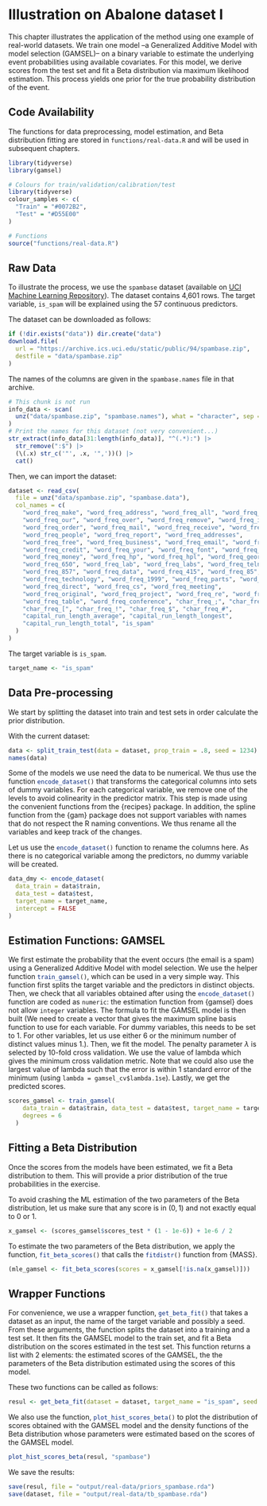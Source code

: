 # Illustration on Abalone dataset I {#sec-real-example-beta}

:::{.callout-note}

This chapter illustrates the application of the method using one example of real-world datasets. We train one model --a Generalized Additive Model with model selection (GAMSEL)-- on a binary variable to estimate the underlying event probabilities using available covariates. For this model, we derive scores from the  test set and fit a Beta distribution via maximum likelihood estimation. This process yields one prior for the true probability distribution of the event.

:::


:::{.callout-warning}

## Code Availability

The functions for data preprocessing, model estimation, and Beta distribution fitting are stored in `functions/real-data.R` and will be used in subsequent chapters.

:::

```r
library(tidyverse)
library(gamsel)

# Colours for train/validation/calibration/test
library(tidyverse)
colour_samples <- c(
  "Train" = "#0072B2",
  "Test" = "#D55E00"
)

# Functions
source("functions/real-data.R")
```


## Raw Data

To illustrate the process, we use the `spambase` dataset (available on [UCI Machine Learning Repository](https://archive.ics.uci.edu/dataset/94/spambase)). The dataset contains 4,601 rows. The target variable, `is_spam` will be explained using the 57 continuous predictors.

The dataset can be downloaded as follows:
```r
if (!dir.exists("data")) dir.create("data")
download.file(
  url = "https://archive.ics.uci.edu/static/public/94/spambase.zip", 
  destfile = "data/spambase.zip"
)
```

The names of the columns are given in the `spambase.names` file in that archive.
```r
# This chunk is not run
info_data <- scan(
  unz("data/spambase.zip", "spambase.names"), what = "character", sep = "\n"
)
# Print the names for this dataset (not very convenient...)
str_extract(info_data[31:length(info_data)], "^(.*):") |> 
  str_remove(":$") |> 
  (\(.x) str_c('"', .x, '",'))() |> 
  cat()
```


Then, we can import the dataset:
```r
dataset <- read_csv(
  file = unz("data/spambase.zip", "spambase.data"),
  col_names = c(
    "word_freq_make", "word_freq_address", "word_freq_all", "word_freq_3d",
    "word_freq_our", "word_freq_over", "word_freq_remove", "word_freq_internet",
    "word_freq_order", "word_freq_mail", "word_freq_receive", "word_freq_will",
    "word_freq_people", "word_freq_report", "word_freq_addresses", 
    "word_freq_free", "word_freq_business", "word_freq_email", "word_freq_you",
    "word_freq_credit", "word_freq_your", "word_freq_font", "word_freq_000",
    "word_freq_money", "word_freq_hp", "word_freq_hpl", "word_freq_george",
    "word_freq_650", "word_freq_lab", "word_freq_labs", "word_freq_telnet",
    "word_freq_857", "word_freq_data", "word_freq_415", "word_freq_85",
    "word_freq_technology", "word_freq_1999", "word_freq_parts", "word_freq_pm",
    "word_freq_direct", "word_freq_cs", "word_freq_meeting", 
    "word_freq_original", "word_freq_project", "word_freq_re", "word_freq_edu",
    "word_freq_table", "word_freq_conference", "char_freq_;", "char_freq_(",
    "char_freq_[", "char_freq_!", "char_freq_$", "char_freq_#",
    "capital_run_length_average", "capital_run_length_longest",
    "capital_run_length_total", "is_spam"
  )
)

```
The target variable is `is_spam`.
```r
target_name <- "is_spam"
```

## Data Pre-processing

We start by splitting the dataset into train and test sets in order calculate the prior distribution.

With the current dataset:
```r
data <- split_train_test(data = dataset, prop_train = .8, seed = 1234)
names(data)
```


Some of the models we use need the data to be numerical. We thus use the function `encode_dataset()`{.R} that transforms the categorical columns into sets of dummy variables. For each categorical variable, we remove one of the levels to avoid colinearity in the predictor matrix. This step is made using the convenient functions from the {recipes} package. In addition, the spline function from the {gam} package does not support variables with names that do not respect the R naming conventions. We thus rename all the variables and keep track of the changes.

Let us use the `encode_dataset()`{.R} function to rename the columns here. As there is no categorical variable among the predictors, no dummy variable will be created.
```r
data_dmy <- encode_dataset(
  data_train = data$train,
  data_test = data$test,
  target_name = target_name,
  intercept = FALSE
)
```


## Estimation Functions: GAMSEL

We first estimate the probability that the event occurs (the email is a spam) using a Generalized Additive Model with model selection. We use the helper function `train_gamsel()`{.R}, which can be used in a very simple way. This function first splits the target variable and the predictors in distinct objects. Then, we check that all variables obtained after using the `encode_dataset()`{.R} function are coded as `numeric`: the estimation function from {gamsel} does not allow `integer` variables. The formula to fit the GAMSEL model is then built (We need to create a vector that gives the maximum spline basis function to use for each variable. For dummy variables, this needs to be set to 1. For other variables, let us use either 6 or the minimum number of distinct values minus 1.). Then, we fit the model. The penalty parameter $\lambda$ is selected by 10-fold cross validation. We use the value of lambda which gives the minimum cross validation metric. Note that we could also use the largest value of lambda such that the error is within 1 standard error of the minimum (using `lambda = gamsel_cv$lambda.1se`). Lastly, we get the predicted scores. 

```r
scores_gamsel <- train_gamsel(
    data_train = data$train, data_test = data$test, target_name = target_name,
    degrees = 6
  )
```

## Fitting a Beta Distribution

Once the scores from the models have been estimated, we fit a Beta distribution to them. This will provide a prior distribution of the true probabilities in the exercise.

To avoid crashing the ML estimation of the two parameters of the Beta distribution, let us make sure that any score is in $(0,1)$ and not exactly equal to 0 or 1.
```r
x_gamsel <- (scores_gamsel$scores_test * (1 - 1e-6)) + 1e-6 / 2
```

To estimate the two parameters of the Beta distribution, we apply the function, `fit_beta_scores()`{.R} that calls the `fitdistr()`{.R} function from {MASS}.

```r
(mle_gamsel <- fit_beta_scores(scores = x_gamsel[!is.na(x_gamsel)]))
```

## Wrapper Functions

For convenience, we use a wrapper function, `get_beta_fit()`{.R} that takes a dataset as an input, the name of the target variable and possibly a seed. From these arguments, the function splits the dataset into a training and a test set. It then fits the GAMSEL model to the train set, and fit a Beta distribution on the scores estimated in the test set. This function returns a list with 2 elements: the estimated scores of the GAMSEL, the the parameters of the Beta distribution estimated using the scores of this model.

These two functions can be called as follows:
```r
resul <- get_beta_fit(dataset = dataset, target_name = "is_spam", seed = 1234)
```

We also use the function, `plot_hist_scores_beta()`{.R} to plot the distribution of scores obtained with the GAMSEL model and the density functions of the Beta distribution whose parameters were estimated based on the scores of the GAMSEL model.

```r
plot_hist_scores_beta(resul, "spambase")
```
We save the results:
```r
save(resul, file = "output/real-data/priors_spambase.rda")
save(dataset, file = "output/real-data/tb_spambase.rda")
```


